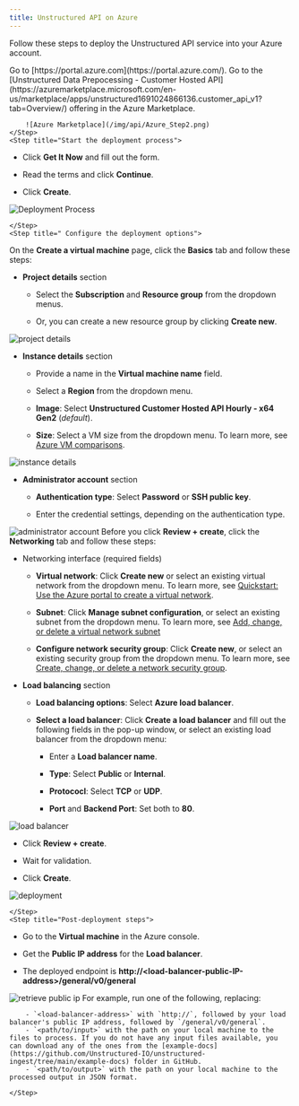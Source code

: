 ```yaml
---
title: Unstructured API on Azure
---
```


Follow these steps to deploy the Unstructured API service into your Azure account.

<Steps>
    <Step title=" Log in to the Azure Portal">
        Go to [https://portal.azure.com](https://portal.azure.com/).
    </Step>
    <Step title="Access Azure Marketplace">
        Go to the [Unstructured Data Prepocessing - Customer Hosted API](https://azuremarketplace.microsoft.com/en-us/marketplace/apps/unstructured1691024866136.customer_api_v1?tab=Overview/) offering in the Azure Marketplace.

        ![Azure Marketplace](/img/api/Azure_Step2.png)
    </Step>
    <Step title="Start the deployment process">
*   Click **Get It Now** and fill out the form.
    
*   Read the terms and click **Continue**.
    
*   Click **Create**.
    

![Deployment Process](/img/api/Azure_Step3.png)
        
    </Step>
    <Step title=" Configure the deployment options">
On the **Create a virtual machine** page, click the **Basics** tab and follow these steps:

*   **Project details** section
    
    *   Select the **Subscription** and **Resource group** from the dropdown menus.
        
    *   Or, you can create a new resource group by clicking **Create new**.
        
    

![project details](/img/api/Azure_Step4a.png)

*   **Instance details** section
    
    *   Provide a name in the **Virtual machine name** field.
        
    *   Select a **Region** from the dropdown menu.
        
    *   **Image**: Select **Unstructured Customer Hosted API Hourly - x64 Gen2** (_default_).
        
    *   **Size**: Select a VM size from the dropdown menu. To learn more, see [Azure VM comparisons](https://azure.microsoft.com/en-us/pricing/details/virtual-machines/linux/).
        
    

![instance details](/img/api/Azure_Step4b.png)

*   **Administrator account** section
    
    *   **Authentication type**: Select **Password** or **SSH public key**.
        
    *   Enter the credential settings, depending on the authentication type.
        
    

![administrator account](/img/api/Azure_Step4c.png)
    </Step>
    <Step title="Set up the load balancer">
Before you click **Review + create**, click the **Networking** tab and follow these steps:

*   Networking interface (required fields)
    
    *   **Virtual network**: Click **Create new** or select an existing virtual network from the dropdown menu. To learn more, see [Quickstart: Use the Azure portal to create a virtual network](https://learn.microsoft.com/en-us/azure/virtual-network/quick-create-portal).
        
    *   **Subnet**: Click **Manage subnet configuration**, or select an existing subnet from the dropdown menu. To learn more, see [Add, change, or delete a virtual network subnet](https://learn.microsoft.com/en-us/azure/virtual-network/virtual-network-manage-subnet?tabs=azure-portal)
        
    *   **Configure network security group**: Click **Create new**, or select an existing security group from the dropdown menu. To learn more, see [Create, change, or delete a network security group](https://learn.microsoft.com/en-us/azure/virtual-network/manage-network-security-group?tabs=network-security-group-portal).
        
    
*   **Load balancing** section
    
    *   **Load balancing options**: Select **Azure load balancer**.
        
    *   **Select a load balancer**: Click **Create a load balancer** and fill out the following fields in the pop-up window, or select an existing load balancer from the dropdown menu: 
        
        *   Enter a **Load balancer name**.
            
        *   **Type**: Select **Public** or **Internal**.
            
        *   **Protococl**: Select **TCP** or **UDP**.
            
        *   **Port** and **Backend Port**: Set both to **80**.
            
        
    

![load balancer](/img/api/Azure_Step5.png)
    </Step>
    <Step title="Finalize and deploy">
*   Click **Review + create**.
    
*   Wait for validation.
    
*   Click **Create**.       

![deployment](/img/api/Azure_Step6.png)

    </Step>
    <Step title="Post-deployment steps">
*   Go to the **Virtual machine** in the Azure console.
    
*   Get the **Public IP address** for the **Load balancer**.
    
*   The deployed endpoint is **http://\<load-balancer-public-IP-address>/general/v0/general**

![retrieve public ip](/img/api/Azure_Step7.png)
    </Step>
    <Step title="Data processing">
        For example, run one of the following, replacing:

        - `<load-balancer-address>` with `http://`, followed by your load balancer's public IP address, followed by `/general/v0/general`.
        - `<path/to/input>` with the path on your local machine to the files to process. If you do not have any input files available, you can download any of the ones from the [example-docs](https://github.com/Unstructured-IO/unstructured-ingest/tree/main/example-docs) folder in GitHub.
        - `<path/to/output>` with the path on your local machine to the processed output in JSON format.

    </Step>
</Steps>


<CodeExamplesAzure/>



